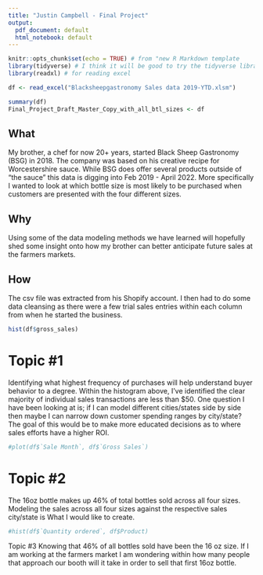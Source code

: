 ```yaml
---
title: "Justin Campbell - Final Project"
output:
  pdf_document: default
  html_notebook: default
---
```


```r
knitr::opts_chunk$set(echo = TRUE) # from "new R Markdown template
library(tidyverse) # I think it will be good to try the tidyverse libraries
library(readxl) # for reading excel
```

```r
df <- read_excel("Blacksheepgastronomy Sales data 2019-YTD.xlsm")
``` 

```r

summary(df)
Final_Project_Draft_Master_Copy_with_all_btl_sizes <- df
```
## What
My brother, a chef for now 20+ years, started Black Sheep Gastronomy (BSG) in 2018. The company was based on his creative recipe for Worcestershire sauce. While BSG does offer several products outside of "the sauce" this data is digging into Feb 2019 - April 2022. More specifically I wanted to look at which bottle size is most likely to be purchased when customers are presented with the four different sizes.

## Why
Using some of the data modeling methods we have learned will hopefully shed some insight onto how my brother can better anticipate future sales at the farmers markets. 

## How
The csv file was extracted from his Shopify account. I then had to do some data cleansing as there were a few trial sales entries within each column from when he started the business.

```r
hist(df$gross_sales)
```

# Topic #1
Identifying what highest frequency of purchases will help understand buyer behavior to a degree. Within the histogram above, I've identified the clear majority of individual sales transactions are less than $50. One question I have been looking at is; if I can model different cities/states side by side then maybe I can narrow down customer spending ranges by city/state? The goal of this would be to make more educated decisions as to where sales efforts have a higher ROI.

```r
#plot(df$`Sale Month`, df$`Gross Sales`)
```

# Topic #2
The 16oz bottle makes up 46% of total bottles sold across all four sizes. Modeling the sales across all four sizes against the respective sales city/state is What I would like to create.

```r
#hist(df$`Quantity ordered`, df$Product)
```

Topic #3
Knowing that 46% of all bottles sold have been the 16 oz size. If I am working at the farmers market I am wondering within how many people that approach our booth will it take in order to sell that first 16oz bottle.


